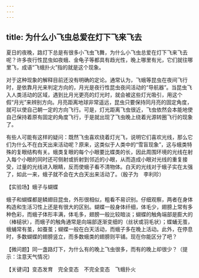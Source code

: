 ```yaml
---
---
---
```

title: 为什么小飞虫总爱在灯下飞来飞去
---






夏日的夜晚，路灯下总是有很多小飞虫飞舞，为什么小飞虫总爱在灯下飞来飞去呢？许多夜行性昆虫如夜蛾、金龟子等都具有趋光性，晚上哪里有光，它们就往哪里飞，成语“飞蛾扑火”指的就是这个现象。

对于这种现象的解释目前还没有明确的定论。通常认为，飞蛾等昆虫在夜间飞行时，是依靠月光来判定方向的，月光是夜行性昆虫夜间活动的“导航器”。当昆虫飞入人类活动的区域，遇到比月光更亮的灯光时，就会被这些灯光吸引，用这个假“月光”来辨别方向。月亮距离地球非常遥远，昆虫只要保持同月亮的固定角度，就可以使自己朝一定的方向飞行。可是，灯光距离飞虫很近，飞虫依然会本能地使自己保持着原有固定的角度飞行，于是就出现了飞虫晚上绕着光源转圈飞行的现象了。

有些人可能有这样的疑问：既然飞虫喜欢绕着灯光飞，说明它们喜欢光线，那么它们为什么不在白天出来活动呢？原来，这类似于人类中的“雪盲现象”，这与蛾类特殊的复眼结构有关。蛾类复眼的每个小眼要比蝶类的长，因此周围环境的光线在射入每个小眼的同时还可侧射或折射到邻近的小眼，从而造成小眼对光线的重复接受，过量的光线进入眼睛，反而使蛾子看不清物体。白天的光线对于蛾子实在太强了，如此一来，蛾子就不会在大白天出来活动了。（殷子为　李利珍）





【实验场】蛾子与蝴蝶

蛾子和蝴蝶都是鳞翅目昆虫，外形很相似，粗看不易识别。仔细观察，两者在身体构造和生活习性上还是有很大的区别。蝴蝶一般身体纤细，体毛少，翅膀上常有多种色彩，而蛾子体形丰满，体毛多，翅膀一般比较暗淡；蝴蝶的触角端部是膨大的（棒槌状），而蛾子的触角通常是向端部逐渐变细的（丝状或羽毛状）；蝶蛹无茧，蛾蛹常有茧，如蚕茧；蝴蝶一般在白天活动，而蛾子多在晚上活动。此外，在停息时，多数蝴蝶的翅膀竖立，而多数蛾类的翅膀则平铺。现在你能区分了吧？

【微问题】同一盏路灯下，为什么有的晚上飞虫很多，而有的晚上却很少？（提示：注意天气情况）

【关键词】变态发育　完全变态　不完全变态　飞蛾扑火